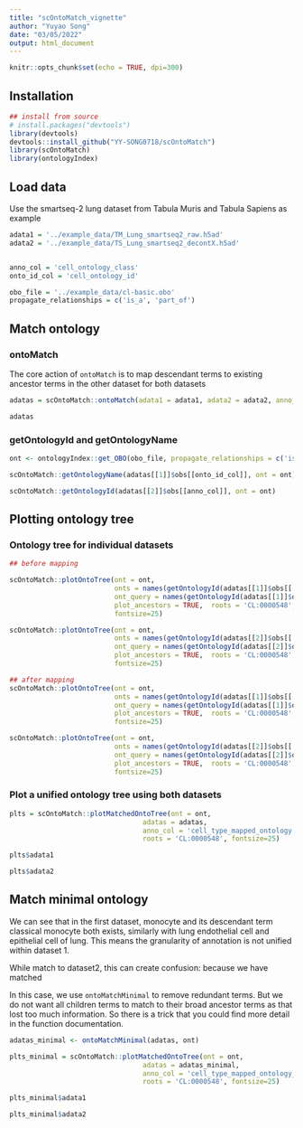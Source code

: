 ```yaml
---
title: "scOntoMatch_vignette"
author: "Yuyao Song"
date: "03/05/2022"
output: html_document
---
```


```r
knitr::opts_chunk$set(echo = TRUE, dpi=300)
```



## Installation

```r

## install from source
# install.packages("devtools")
library(devtools)
devtools::install_github("YY-SONG0718/scOntoMatch")
library(scOntoMatch)
library(ontologyIndex)

```

## Load data

Use the smartseq-2 lung dataset from Tabula Muris and Tabula Sapiens as example

```r
adata1 = '../example_data/TM_Lung_smartseq2_raw.h5ad'
adata2 = '../example_data/TS_Lung_smartseq2_decontX.h5ad'


anno_col = 'cell_ontology_class'
onto_id_col = 'cell_ontology_id'

obo_file = '../example_data/cl-basic.obo'
propagate_relationships = c('is_a', 'part_of')

```


## Match ontology

### ontoMatch
The core action of `ontoMatch` is to map descendant terms to existing ancestor terms in the other dataset for both datasets

```r

adatas = scOntoMatch::ontoMatch(adata1 = adata1, adata2 = adata2, anno_col = anno_col, onto_id_col = onto_id_col, obo_file = obo_file, propagate_relationships = propagate_relationships)

```
```r
adatas

```
### getOntologyId and getOntologyName

```r
ont <- ontologyIndex::get_OBO(obo_file, propagate_relationships = c('is_a', 'part_of'))

scOntoMatch::getOntologyName(adatas[[1]]$obs[[onto_id_col]], ont = ont)

```

```r

scOntoMatch::getOntologyId(adatas[[2]]$obs[[anno_col]], ont = ont)

```

## Plotting ontology tree
### Ontology tree for individual datasets
```r

## before mapping

scOntoMatch::plotOntoTree(ont = ont, 
                          onts = names(getOntologyId(adatas[[1]]$obs[['cell_ontology_class']], ont = ont)), 
                          ont_query = names(getOntologyId(adatas[[1]]$obs[['cell_ontology_class']], ont = ont)),
                          plot_ancestors = TRUE,  roots = 'CL:0000548',
                          fontsize=25)
```
```r

scOntoMatch::plotOntoTree(ont = ont, 
                          onts = names(getOntologyId(adatas[[2]]$obs[['cell_ontology_class']], ont = ont)), 
                          ont_query = names(getOntologyId(adatas[[2]]$obs[['cell_ontology_class']], ont = ont)),
                          plot_ancestors = TRUE,  roots = 'CL:0000548',
                          fontsize=25)
```
```r
## after mapping
scOntoMatch::plotOntoTree(ont = ont, 
                          onts = names(getOntologyId(adatas[[1]]$obs[['cell_type_mapped_ontology']], ont = ont)), 
                          ont_query = names(getOntologyId(adatas[[1]]$obs[['cell_type_mapped_ontology']], ont = ont)),
                          plot_ancestors = TRUE,  roots = 'CL:0000548',
                          fontsize=25)

```
```r

scOntoMatch::plotOntoTree(ont = ont, 
                          onts = names(getOntologyId(adatas[[2]]$obs[['cell_type_mapped_ontology']], ont = ont)), 
                          ont_query = names(getOntologyId(adatas[[2]]$obs[['cell_type_mapped_ontology']], ont = ont)),
                          plot_ancestors = TRUE,  roots = 'CL:0000548',
                          fontsize=25)
```


### Plot a unified ontology tree using both datasets
```r

plts = scOntoMatch::plotMatchedOntoTree(ont = ont, 
                                 adatas = adatas,
                                 anno_col = 'cell_type_mapped_ontology', 
                                 roots = 'CL:0000548', fontsize=25)
```
```r
plts$adata1
```
```r
plts$adata2
```


## Match minimal ontology

We can see that in the first dataset, monocyte and its descendant term classical monocyte both exists, similarly with lung endothelial cell and epithelial cell of lung. This means the granularity of annotation is not unified within dataset 1.

While match to dataset2, this can create confusion: because we have matched 

In this case, we use `ontoMatchMinimal` to remove redundant terms. But we do not want all children terms to match to their broad ancestor terms as that lost too much information. So there is a trick that you could find more detail in the function documentation.

```r

adatas_minimal <- ontoMatchMinimal(adatas, ont)

```
```r
plts_minimal = scOntoMatch::plotMatchedOntoTree(ont = ont, 
                                 adatas = adatas_minimal,
                                 anno_col = 'cell_type_mapped_ontology_base', 
                                 roots = 'CL:0000548', fontsize=25)

```
```r
plts_minimal$adata1
```
```r
plts_minimal$adata2
```

